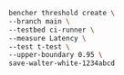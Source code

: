 ```sh
bencher threshold create \
--branch main \
--testbed ci-runner \
--measure Latency \
--test t-test \
--upper-boundary 0.95 \
save-walter-white-1234abcd
```
